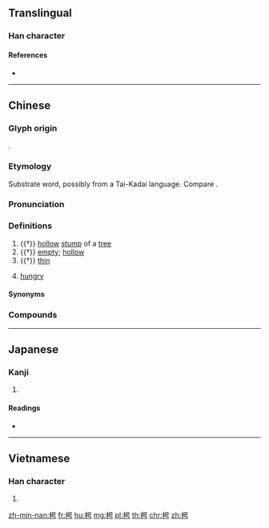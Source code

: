 ==Translingual==

===Han character===
{{Han char|rn=75|rad=木|as=05|sn=9|four=46927|canj=DRMS|ids=⿰木号}}

====References====
* {{Han ref|kx=0517.090|dkj=14585|dj=0905.050|hdz=21182.020|uh=67B5|ud=26549|bh=CF4A|bd=53066}}

----

==Chinese==
{{zh-forms}}

===Glyph origin===
{{Han etym}}
{{Han compound|木|号|ls=psc|c1=s|c2=p}}.

===Etymology===
Substrate word, possibly from a Tai-Kadai language. Compare {{cog|th|หิว||hungry}}.

===Pronunciation===
{{zh-pron
|m=xiāo
|c=hiu1
|md=ĕu/hiĕu
|md_note=ĕu - vernacular (“hungry”); hiĕu - literary
|mn=qz,xm,zz:hiau/iau
|mn_note=hiau - literary; iau - vernacular
|h=pfs=yâu
|w=1xiau
|mc=y
|oc=y
|ma=
|cat=n,a
}}

===Definitions===
{{zh-hanzi}}

# {{†}} [[hollow]] [[stump]] of a [[tree]]
# {{†}} [[empty]]; [[hollow]]
# {{†}} {{lb|zh|of silk}} [[thin]]
# {{lb|zh|literary|or|Hakka|Min}} [[hungry]]

====Synonyms====
{{zh-dial|餓}}

===Compounds===
{{zh-der|枵腹從公|枵腹|枵腸轆轆|枵腹重趼|枵然|腹枵}}

----

==Japanese==

===Kanji===
{{ja-kanji|grade=|rs=木05}}

# {{defn|lang=ja|sort=木05}}

====Readings====
* {{ja-readings|on=[[きょう]] (kyō)|kun=[[うつろ]] (utsuro)}}

----

==Vietnamese==

===Han character===
{{vi-readings|rs=木05|hanviet=hèo}}

# {{defn|lang=vi|sort=木05}}

[[zh-min-nan:枵]]
[[fr:枵]]
[[hu:枵]]
[[mg:枵]]
[[pl:枵]]
[[th:枵]]
[[chr:枵]]
[[zh:枵]]